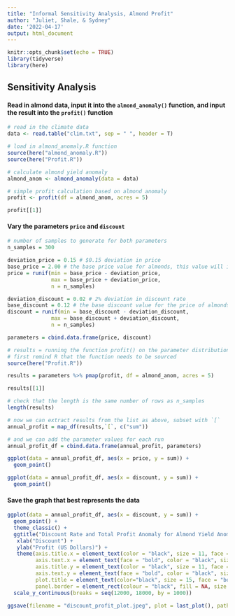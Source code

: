 ```yaml
---
title: "Informal Sensitivity Analysis, Almond Profit"
author: "Juliet, Shale, & Sydney"
date: '2022-04-17'
output: html_document
---
```


```r
knitr::opts_chunk$set(echo = TRUE)
library(tidyverse)
library(here)
```

## Sensitivity Analysis

#### Read in almond data, input it into the `almond_anomaly()` function, and input the result into the `profit()` function

```r
# read in the climate data
data <- read.table("clim.txt", sep = " ", header = T)

# load in almond_anomaly.R function
source(here("almond_anomaly.R"))
source(here("Profit.R"))

# calculate almond yield anomaly
almond_anom <- almond_anomaly(data = data)

# simple profit calculation based on almond anomaly
profit <- profit(df = almond_anom, acres = 5)

profit[[1]]
```

#### Vary the parameters `price` and `discount`

```r
# number of samples to generate for both parameters
n_samples = 300

deviation_price = 0.15 # $0.15 deviation in price
base_price = 2.00 # the base price value for almonds, this value will increase & decrease by 15 cents in the sensitivity analysis distribution
price = runif(min = base_price - deviation_price,
              max = base_price + deviation_price, 
              n = n_samples)

deviation_discount = 0.02 # 2% deviation in discount rate
base_discount = 0.12 # the base discount value for the price of almonds, this value will increase & decrease by 2% in the distribution
discount = runif(min = base_discount - deviation_discount,
              max = base_discount + deviation_discount, 
              n = n_samples)

parameters = cbind.data.frame(price, discount)

# results = running the function profit() on the parameter distributions we created, and using the almond_anom df and 5 for acres
# first remind R that the function needs to be sourced
source(here("Profit.R"))

results = parameters %>% pmap(profit, df = almond_anom, acres = 5)

results[[1]]

# check that the length is the same number of rows as n_samples
length(results)

# now we can extract results from the list as above, subset with `[`
annual_profit = map_df(results,`[`, c("sum")) 

# and we can add the parameter values for each run
annual_profit_df = cbind.data.frame(annual_profit, parameters)
```

```r
ggplot(data = annual_profit_df, aes(x = price, y = sum)) +
  geom_point()

ggplot(data = annual_profit_df, aes(x = discount, y = sum)) +
  geom_point()
```

#### Save the graph that best represents the data

```r

ggplot(data = annual_profit_df, aes(x = discount, y = sum)) +
  geom_point() +
  theme_classic() +
  ggtitle("Discount Rate and Total Profit Anomaly for Almond Yield Anomalies\n1989-2010") +
   xlab("Discount") + 
   ylab("Profit (US Dollars)") +
   theme(axis.title.x = element_text(color = "black", size = 11, face = "bold"),
         axis.text.x = element_text(face = "bold", color = "black", size = 10),
         axis.title.y = element_text(color = "black", size = 11, face = "bold"),
         axis.text.y = element_text(face = "bold", color = "black", size = 10),
         plot.title = element_text(color="black", size = 15, face = "bold"),
         panel.border = element_rect(colour = "black", fill = NA, size = 2)) +
  scale_y_continuous(breaks = seq(12000, 18000, by = 1000))

ggsave(filename = "discount_profit_plot.jpeg", plot = last_plot(), path = here())
```










